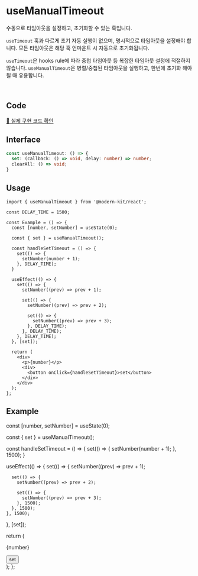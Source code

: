 
# useManualTimeout

수동으로 타임아웃을 설정하고, 초기화할 수 있는 훅입니다.

`useTimeout` 훅과 다르게 초기 자동 실행이 없으며, 명시적으로 타임아웃을 설정해야 합니다.
모든 타임아웃은 해당 훅 언마운트 시 자동으로 초기화됩니다.

`useTimeout`은 hooks rule에 따라 중첩 타임아웃 등 복잡한 타임아웃 설정에 적절하지 않습니다.
`useManualTimeout`은 병렬/중첩된 타임아웃을 실행하고, 한번에 초기화 해야 될 때 유용합니다.

<br />

## Code
[🔗 실제 구현 코드 확인](https://github.com/modern-agile-team/modern-kit/blob/main/packages/react/src/hooks/useManualTimeout/index.ts)

## Interface
```ts title="typescript"
const useManualTimeout: () => {
  set: (callback: () => void, delay: number) => number;
  clearAll: () => void;
}
```

## Usage
```tsx title="typescript"
import { useManualTimeout } from '@modern-kit/react';

const DELAY_TIME = 1500;

const Example = () => {
  const [number, setNumber] = useState(0);

  const { set } = useManualTimeout();

  const handleSetTimeout = () => {
    set(() => {
      setNumber(number + 1);
    }, DELAY_TIME);
  }

  useEffect(() => {
    set(() => {
      setNumber((prev) => prev + 1);

      set(() => {
        setNumber((prev) => prev + 2);

        set(() => {
          setNumber((prev) => prev + 3);
        }, DELAY_TIME);
      }, DELAY_TIME);
    }, DELAY_TIME);
  }, [set]);

  return (
    <div>
      <p>{number}</p>
      <div>
        <button onClick={handleSetTimeout}>set</button>
      </div>
    </div>
  );
};
```

## Example

  const [number, setNumber] = useState(0);

  const { set } = useManualTimeout();

  const handleSetTimeout = () => {
    set(() => {
      setNumber(number + 1);
    }, 1500);
  }
  
  useEffect(() => {
    set(() => {
      setNumber((prev) => prev + 1);

      set(() => {
        setNumber((prev) => prev + 2);

        set(() => {
          setNumber((prev) => prev + 3);
        }, 1500);
      }, 1500);
    }, 1500);
  }, [set]);

  return (
    <div>
      <p>{number}</p>
      <div>
        <button onClick={handleSetTimeout}>set</button>
      </div>
    </div>
  );
};

<Example />